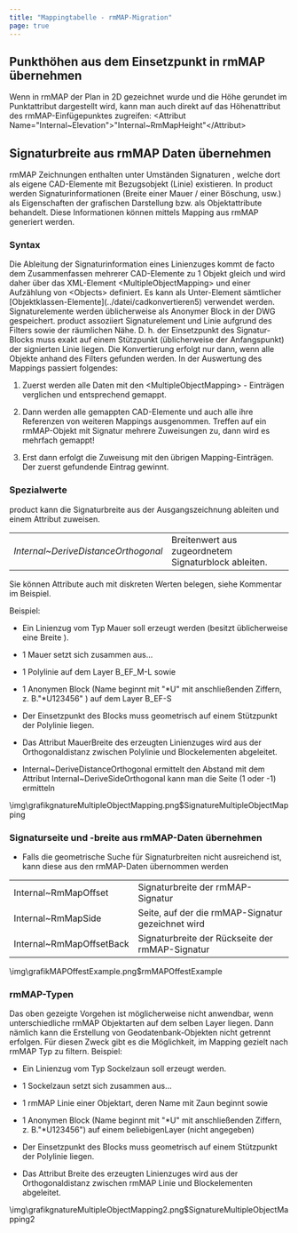 ```yaml
---
title: "Mappingtabelle - rmMAP-Migration"
page: true
---
```

##  Punkth&#246;hen aus dem Einsetzpunkt in rmMAP &#252;bernehmen
Wenn in rmMAP der Plan in 2D gezeichnet wurde und die H&#246;he gerundet im Punktattribut dargestellt wird, kann man auch direkt auf das H&#246;henattribut des rmMAP-Einf&#252;gepunktes zugreifen:
<Info>
 &lt;Attribut Name=&quot;Internal~Elevation&quot;&gt;&quot;Internal~RmMapHeight&quot;&lt;/Attribut&gt;

</Info>

## Signaturbreite aus  <Placeholder>rmMAP</Placeholder> Daten &#252;bernehmen 
 <Placeholder>rmMAP</Placeholder> Zeichnungen enthalten unter Umst&#228;nden  <Italic> Signaturen </Italic> , welche dort als eigene CAD-Elemente mit Bezugsobjekt (Linie) existieren. In  <Placeholder>product</Placeholder> werden Signaturinformationen (Breite einer Mauer / einer B&#246;schung, usw.) als Eigenschaften der grafischen Darstellung bzw. als Objektattribute behandelt. Diese Informationen k&#246;nnen mittels Mapping aus  <Placeholder>rmMAP</Placeholder> generiert werden.

### Syntax 
<Info>
Die Ableitung der Signaturinformation eines Linienzuges kommt  <Italic> de facto </Italic>  dem Zusammenfassen mehrerer CAD-Elemente zu 1 Objekt gleich und wird daher &#252;ber das XML-Element  <Bold> &lt;MultipleObjectMapping&gt; </Bold>  und einer Aufz&#228;hlung von  <Bold> &lt;Objects&gt; </Bold>  definiert. Es kann als Unter-Element s&#228;mtlicher [Objektklassen-Elemente](../datei/cadkonvertieren5)
 verwendet werden.
</Info>

<Warning>
Signaturelemente werden &#252;blicherweise als  <Italic> Anonymer Block </Italic>  in der DWG gespeichert.  <Placeholder>product</Placeholder> assoziiert Signaturelement und Linie aufgrund des Filters sowie der r&#228;umlichen N&#228;he. D. h. der Einsetzpunkt des Signatur-Blocks muss  <Italic> exakt </Italic>  auf einem St&#252;tzpunkt (&#252;blicherweise der Anfangspunkt) der signierten Linie liegen.
Die Konvertierung erfolgt nur dann, wenn alle Objekte anhand des Filters gefunden werden.
</Warning>

<Warning>
In der Auswertung des Mappings passiert folgendes:

1.  Zuerst werden alle Daten mit den  &lt;MultipleObjectMapping&gt; - Eintr&#228;gen verglichen und entsprechend gemappt.


2.  Dann werden alle gemappten CAD-Elemente und auch alle ihre Referenzen von weiteren Mappings ausgenommen. Treffen auf ein rmMAP-Objekt mit Signatur mehrere Zuweisungen zu, dann wird es mehrfach gemappt!


3.  Erst dann erfolgt die Zuweisung mit den &#252;brigen Mapping-Eintr&#228;gen. Der zuerst gefundende Eintrag gewinnt.



</Warning>

### Spezialwerte
<Warning>
 <Placeholder>product</Placeholder> kann die Signaturbreite aus der Ausgangszeichnung ableiten und einem Attribut zuweisen.

<table>
<tr><td> <i> Internal~DeriveDistanceOrthogonal </i> </td>
<td>Breitenwert aus zugeordnetem Signaturblock ableiten.</td>
</tr>
</table>
</Warning>

Sie k&#246;nnen Attribute auch mit diskreten Werten belegen, siehe Kommentar im Beispiel.

<Info>
Beispiel:

-  Ein Linienzug vom Typ <Bold> Mauer </Bold>  soll erzeugt werden (besitzt &#252;blicherweise eine <Italic> Breite </Italic> ).


-  1 Mauer setzt sich zusammen aus...


-  1 Polylinie auf dem Layer <Bold> B_EF_M-L </Bold>  sowie


-  1 Anonymen Block (Name beginnt mit &quot;*U&quot;  mit anschlie&#223;enden Ziffern, z. B.&quot;*U123456&quot; ) auf dem Layer <Bold> B_EF-S </Bold> 


-  Der Einsetzpunkt des Blocks muss geometrisch auf einem St&#252;tzpunkt der Polylinie liegen.


-  Das Attribut <Italic> MauerBreite </Italic>  des erzeugten Linienzuges wird aus der Orthogonaldistanz zwischen Polylinie und Blockelementen abgeleitet.


-  Internal~DeriveDistanceOrthogonal ermittelt den Abstand mit dem Attribut Internal~DeriveSideOrthogonal kann man die Seite (1 oder -1) ermitteln


<Image>\img\grafikgnatureMultipleObjectMapping.png$SignatureMultipleObjectMapping</Image>


</Info>


### Signaturseite und -breite aus rmMAP-Daten &#252;bernehmen

-  Falls die geometrische Suche f&#252;r Signaturbreiten nicht ausreichend ist, kann diese aus den rmMAP-Daten &#252;bernommen werden



<Info>
<table>
<tr><td>Internal~RmMapOffset</td>
<td>Signaturbreite der rmMAP-Signatur</td>
</tr>
<tr><td>Internal~RmMapSide</td>
<td>Seite, auf der die rmMAP-Signatur gezeichnet wird</td>
</tr>
<tr><td>Internal~RmMapOffsetBack</td>
<td>Signaturbreite der R&#252;ckseite der rmMAP-Signatur</td>
</tr>
</table>



<Image>\img\grafikMAPOffestExample.png$rmMAPOffestExample</Image>

</Info>



### rmMAP-Typen
<Warning>
Das oben gezeigte Vorgehen ist m&#246;glicherweise nicht anwendbar, wenn unterschiedliche  <Placeholder>rmMAP</Placeholder> Objektarten auf dem selben  <Italic> Layer </Italic>  liegen. Dann n&#228;mlich kann die Erstellung von Geodatenbank-Objekten nicht getrennt erfolgen.
F&#252;r diesen Zweck gibt es die M&#246;glichkeit, im Mapping gezielt nach  <Placeholder>rmMAP</Placeholder> Typ zu filtern.
</Warning>

<Info>
Beispiel:

-  Ein Linienzug vom Typ <Bold> Sockelzaun </Bold>  soll erzeugt werden.


-  1 Sockelzaun setzt sich zusammen aus...


-  1 <Placeholder>rmMAP</Placeholder> Linie einer Objektart, deren Name mit <Bold> Zaun </Bold>  beginnt sowie


-  1 Anonymen Block (Name beginnt mit &quot;*U&quot;  mit anschlie&#223;enden Ziffern, z. B.&quot;*U123456&quot;) auf einem beliebigenLayer (nicht angegeben)


-  Der Einsetzpunkt des Blocks muss geometrisch auf einem St&#252;tzpunkt der Polylinie liegen.


-  Das Attribut <Italic> Breite </Italic>  des erzeugten Linienzuges wird aus der Orthogonaldistanz zwischen <Placeholder>rmMAP</Placeholder> Linie und Blockelementen abgeleitet.


<Image>\img\grafikgnatureMultipleObjectMapping2.png$SignatureMultipleObjectMapping2</Image>
</Info>

